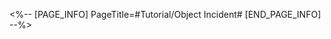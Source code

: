 <%-- [PAGE_INFO]
PageTitle=#Tutorial/Object Incident#
[END_PAGE_INFO] --%>
{{Tutorial
|sort      = 633401
|title     = Object Incident
|subtitle  = 
|type      = Adventure
|about     = 
|image1    = Tutorial Object Incident 1.png{{subst:void|<!--$UPLOAD:<<SpriteOutput/TutorialPic/TutorialPage_633401.png>-<Tutorial Object Incident 1.png>-<Tutorial Files>>-->}}
|text1     = Watch out for moving objects. They may collide with the Trailblazer. You may get hurt if you're not being careful.
}}